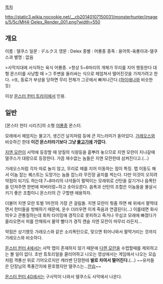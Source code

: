 [[목차]]

http://static3.wikia.nocookie.net/__cb20140107150031/monsterhunter/images/5/5c/MH4-Delex_Render_001.png?width=550

== 개요 ==

이름 : 델쿠스
일문 : デルクス
영문 : Delex
종별 : 어룡종 
종족 : 용어목-육룡아과-델쿠스과
별명 : 없음

>사막지대에 서식하는 육식 어룡종.
>항상 5~6마리의 개체가 무리를 지어 행동한다 대형 몬스터를 사냥할 때
>그 주변을 둘러싸는 식으로 헤엄쳐서 떨어진것을 가져가려고 한다.
>또, 동료가 부상을 당하면 무리 전체가 그곳에서 빠져나간다.([[하이에나]]와 비슷한듯)

이상 [[몬스터 헌터 트라이]]에서 인용.

== 일반 ==
[몬스터 헌터 시리즈]의 소형 [[어룡종]] 몬스터.

모래에서 헤엄치는 물고기, 생긴건 날치처럼 등에 큰 지느러미가 돋아있다. [[가레오스]]와 비슷하긴 한데 '''이건 몬스터라기보다 그냥 [[물고기]]에 가깝다.'''

[[지엔 모란]]이 사막에 등장할 때 양질의 식량등을 흩뿌려 놓으므로 지엔 모란이 지나갈때 델쿠스가 대량으로 등장한다. 가끔 재수없는 놈들은 지엔 모란한테 삼켜진다고.(...)

가레오스처럼 각자 따로 놀지 않고, 무리로 떼를 지어 이동하는 점이 특징. 맵 이동도 해서 이놈 잡는 퀘스트는 도망가는 놈들 잡느라 무진장 골치를 썩는다. 다만 이것이 오히려 약점이 되기도 하는데 7~8마리의 녀석들이 펄떡이는 모래위로 산탄을 갈기거나 음폭탄을 던져주면 한번에 퍼버러렁~하고 솟아오른다. 음폭과 산탄의 조합은 이놈들을 몰살시키기 좋은 조합이니 몬스터의 간 구할땐 애용하자.

더불어 지엔 모란 토벌 1차전의 가장 큰 걸림돌. 지엔 모란이 뭣좀 하면 배 위에서 팔딱대면서 헌터들을 방해하기 때문에, 운수 더러우면 이게 죽음과 연결된다(...) 이를테면 화사 띄우고 관통질하는데 회피 타이밍에 경직으로 못피하고 죽거나 무심코 모래에 빠졌다가 올라오면서 피를 안채워서 물약 빨다가 경직 캔슬 지엔 모란이 마무리 라든지...

약점은 상기했듯 가레오스와 같은 소리폭탄으로, 맞으면 튀어나와서 팔딱거리는 것까지 가레오스와 비슷하다.

[[몬스터 헌터 4]]에서는 사막 맵이 존재하지 않기 때문에 [[다렌 모란]]을 수렵할때를 제외하고는 볼 일이 없다. 초반 튜토리얼을 클리어하고 나오는 영상에서는 게임에서 나오는 모습처럼 격룡선 위로 기어오르지만 캐러밴 단장한테 '''발로 차여서 떨어진다.'''(...) ~~유저들은 단장님의 폭풍간지에 환호했지만 델쿠스는...[[안습]]~~

[[몬스터 헌터 4G]]에서는 구사막이 나와서 델쿠스도 사막에서 나온다.
